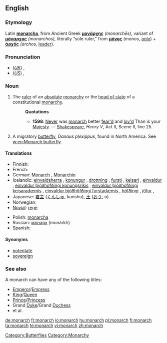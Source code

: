 ==English==

===Etymology===
Latin '''[[monarcha]]''', from Ancient Greek '''[[μονάρχης]]''' ''(monarchēs),'' variant of '''[[μόναρχος]]''' ''(monarchos),'' literally “sole ruler,” from '''[[μόνος]]''' ''(monos,'' [[only]]) + '''[[ἀρχός]]''' ''(archos,'' [[leader]]).

===Pronunciation===
* (''[[Received Pronunciation|UK]]'') {{IPA|/ˈmɒnək/}}, {{SAMPA|/"mQn@k/}}
* (''[[General American|US]]'') {{IPA|/ˈmɑːnɚk/}}, {{SAMPA|/"mA:n@`k/}}

===Noun===
{{en-noun}}

# The [[ruler]] of an [[absolute]] [[monarchy]] or the [[head of state]] of a constitutional [[monarchy]].
#: '''Quotations'''
#:* '''1598''': [[Never]] was [[monarch]] better [[fear|fear'd]] and [[love|lov'd]]  Than is your [[Majesty]]. — [[w:William Shakespeare|Shakespeare]], ''Henry V'', Act II, Scene II, line 25.
# A migratory [[butterfly]], ''Danaus plexippus'', found in North America. See [[w:en:Monarch butterfly]].

====Translations====
{{trans-top|ruler}}
* Finnish: {{t+|fi|hallitsija}}
* French: {{t+|fr|monarque|m}}
* German: [[Monarch]] {{m}}, [[Monarchin]] {{f}}
* Icelandic: [[einvaldsherra]] {{m}}, [[konungur]] {{m}}, [[drottning]] {{f}}, [[fursti]] {{m}}, [[keisari]] {{m}}, [[einvaldur]] {{m}}, [[einvaldur þjóðhöfðingi konungsríkis]] {{m}}, [[einvaldur þjóðhöfðingi keisaradæmis]] {{m}}, [[einvaldur þjóðhöfðingi furstadæmis]] {{m}}, [[höfðingi]] {{m}}, [[jöfur]] {{m}},
* Japanese: [[君主]] ([[くんしゅ]], kunshu), [[王]] ([[おう]], ō)
* Norwegian: {{t-|no|monark|m}}
* [[Novial]]: [[rege]]
{{trans-mid}}
* Polish: [[monarcha]] {{m}}
* Russian: [[монарх]] (monárkh) {{m}}
* Spanish: {{t-|es|monarca|m|f}}
{{trans-bottom}}

====Synonyms====
* [[potentate]]
* [[sovereign]]

===See also===
A monarch can have any of the following titles:
* [[Emperor]]/[[Empress]]
* [[King]]/[[Queen]]
* [[Prince]]/[[Princess]]
* Grand [[Duke]]/Grand [[Duchess]]
* et al.

[[Category:Butterflies]]
[[Category:Monarchy]]

[[de:monarch]]
[[fr:monarch]]
[[io:monarch]]
[[hu:monarch]]
[[pl:monarch]]
[[fi:monarch]]
[[ta:monarch]]
[[te:monarch]]
[[vi:monarch]]
[[zh:monarch]]
